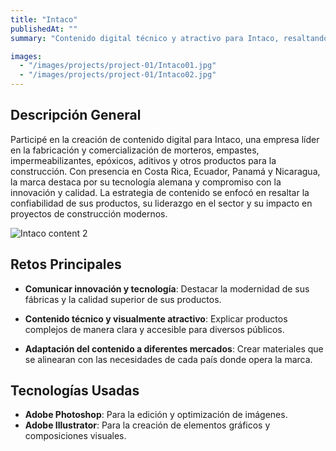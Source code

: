 ```yaml
---
title: "Intaco"
publishedAt: ""
summary: "Contenido digital técnico y atractivo para Intaco, resaltando su innovación y liderazgo en el sector de la construcción."

images:
  - "/images/projects/project-01/Intaco01.jpg"
  - "/images/projects/project-01/Intaco02.jpg"
---
```


## Descripción General

Participé en la creación de contenido digital para Intaco, una empresa líder en la fabricación y comercialización de morteros, empastes, impermeabilizantes, epóxicos, aditivos y otros productos para la construcción. Con presencia en Costa Rica, Ecuador, Panamá y Nicaragua, la marca destaca por su tecnología alemana y compromiso con la innovación y calidad. La estrategia de contenido se enfocó en resaltar la confiabilidad de sus productos, su liderazgo en el sector y su impacto en proyectos de construcción modernos.

![Intaco content 2](/images/projects/project-01/Intaco02.jpg)

## Retos Principales

- **Comunicar innovación y tecnología**: Destacar la modernidad de sus fábricas y la calidad superior de sus productos.

- **Contenido técnico y visualmente atractivo**: Explicar productos complejos de manera clara y accesible para diversos públicos.

- **Adaptación del contenido a diferentes mercados**: Crear materiales que se alinearan con las necesidades de cada país donde opera la marca.

## Tecnologías Usadas

- **Adobe Photoshop**: Para la edición y optimización de imágenes.
- **Adobe Illustrator**: Para la creación de elementos gráficos y composiciones visuales.